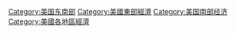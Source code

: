 [[Category:美国东南部|Category:美国东南部]]
[[Category:美國東部經濟|Category:美國東部經濟]]
[[Category:美国南部经济|Category:美国南部经济]]
[[Category:美國各地區經濟|Category:美國各地區經濟]]
